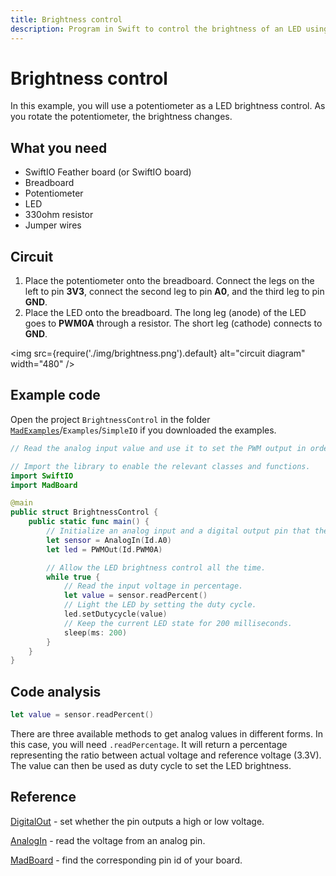 ```yaml
---
title: Brightness control
description: Program in Swift to control the brightness of an LED using a potentiometer.
---
```


# Brightness control

In this example, you will use a potentiometer as a LED brightness control. As you rotate the potentiometer, the brightness changes.

## What you need

- SwiftIO Feather board (or SwiftIO board)
- Breadboard
- Potentiometer
- LED
- 330ohm resistor
- Jumper wires


## Circuit

1. Place the potentiometer onto the breadboard. Connect the legs on the left to pin **3V3**, connect the second leg to pin **A0**, and the third leg to pin **GND**.
2. Place the LED onto the breadboard. The long leg (anode) of the LED goes to **PWM0A** through a resistor. The short leg (cathode) connects to **GND**.


<img
  src={require('./img/brightness.png').default}
  alt="circuit diagram" width="480"
/>

## Example code

Open the project `BrightnessControl` in the folder [`MadExamples`](https://github.com/madmachineio/MadExamples)/`Examples`/`SimpleIO` if you downloaded the examples.

```swift title="BrightnessControl.swift" showLineNumbers
// Read the analog input value and use it to set the PWM output in order to change the LED brightness.

// Import the library to enable the relevant classes and functions.
import SwiftIO
import MadBoard

@main
public struct BrightnessControl {
    public static func main() {
        // Initialize an analog input and a digital output pin that the components are connected to.
        let sensor = AnalogIn(Id.A0)
        let led = PWMOut(Id.PWM0A)

        // Allow the LED brightness control all the time.
        while true {
            // Read the input voltage in percentage.
            let value = sensor.readPercent()
            // Light the LED by setting the duty cycle.
            led.setDutycycle(value)
            // Keep the current LED state for 200 milliseconds.
            sleep(ms: 200)
        }
    }
}
```


## Code analysis

```swift
let value = sensor.readPercent()
```

There are three available methods to get analog values in different forms. In this case, you will need `.readPercentage`. It will return a percentage representing the ratio between actual voltage and reference voltage (3.3V). The value can then be used as duty cycle to set the LED brightness.

## Reference

[DigitalOut](https://madmachineio.github.io/SwiftIO/documentation/swiftio/digitalout) - set whether the pin outputs a high or low voltage.

[AnalogIn](https://madmachineio.github.io/SwiftIO/documentation/swiftio/analogin) - read the voltage from an analog pin.

[MadBoard](https://github.com/madmachineio/MadBoards) - find the corresponding pin id of your board.


